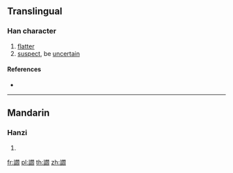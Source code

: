 {{character info/new}}
==Translingual==

===Han character===
{{Han char|rn=149|rad=言|as=16|sn=23|four=|canj=YRANX}}

# [[flatter]]
# [[suspect]], be [[uncertain]]

====References====
* {{Han ref|kx=1186.080|dkj=36113|hdz=64031.110|uh=8B87|ud=35719}}

----

==Mandarin==

===Hanzi===
{{cmn-hanzi|pin=[[chǎn]] ([[chan3]])|wg=[[ch'an3|ch'an<sup>3</sup>]]}}

# {{defn|lang=cmn|sort=言16}}

[[fr:讇]]
[[pl:讇]]
[[th:讇]]
[[zh:讇]]